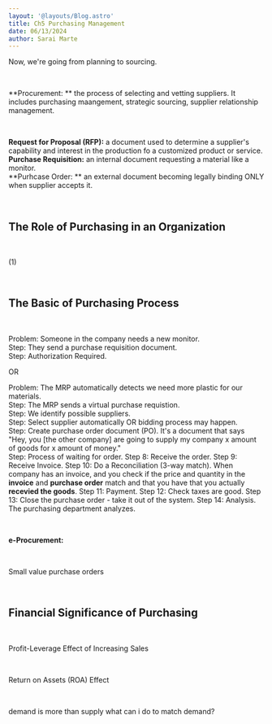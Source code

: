 ```yaml
---
layout: '@layouts/Blog.astro'
title: Ch5 Purchasing Management 
date: 06/13/2024
author: Sarai Marte
---
```


Now, we're going from planning to sourcing.

&nbsp;&nbsp;&nbsp;&nbsp;

**Procurement: ** the process of selecting and vetting suppliers. It includes purchasing maangement, strategic sourcing, supplier relationship management.

&nbsp;&nbsp;&nbsp;&nbsp;

**Request for Proposal (RFP):** a document used to determine a supplier's capability and interest in the production fo a customized product or service.  
**Purchase Requisition:** an internal document requesting a material like a monitor.  
**Purhcase Order: ** an external document becoming legally binding ONLY when supplier accepts it.  

&nbsp;&nbsp;&nbsp;&nbsp;

## The Role of Purchasing in an Organization

&nbsp;&nbsp;&nbsp;&nbsp;

(1)  

&nbsp;&nbsp;&nbsp;&nbsp;

## The Basic of Purchasing Process

&nbsp;&nbsp;&nbsp;&nbsp;

Problem: Someone in the company needs a new monitor.   
Step: They send a purchase requisition document.     
Step: Authorization Required.  

OR  

Problem: The MRP automatically detects we need more plastic for our materials.    
Step: The MRP sends a virtual purchase requistion.    
Step: We identify possible suppliers.  
Step: Select supplier automatically OR bidding process may happen.  
Step: Create purchase order document (PO). It's a document that says "Hey, you [the other company] are going to supply my company x amount of goods for x amount of money."  
Step: Process of waiting for order.
Step 8: Receive the order.
Step 9: Receive Invoice.
Step 10: Do a Reconciliation (3-way match). When company has an invoice, and you check if the price and quantity in the **invoice** and **purchase order** match and that you have that you actually **recevied the goods**.
Step 11: Payment.
Step 12: Check taxes are good.
Step 13: Close the purchase order - take it out of the system.
Step 14: Analysis. The purchasing department analyzes. 

&nbsp;&nbsp;&nbsp;&nbsp;

**e-Procurement:** 

&nbsp;&nbsp;&nbsp;&nbsp;

Small value purchase orders

&nbsp;&nbsp;&nbsp;&nbsp;

## Financial Significance of Purchasing

&nbsp;&nbsp;&nbsp;&nbsp;

Profit-Leverage Effect of Increasing Sales 

&nbsp;&nbsp;&nbsp;&nbsp;

Return on Assets (ROA) Effect 

&nbsp;&nbsp;&nbsp;&nbsp;

demand is more than supply what can i do to match demand?